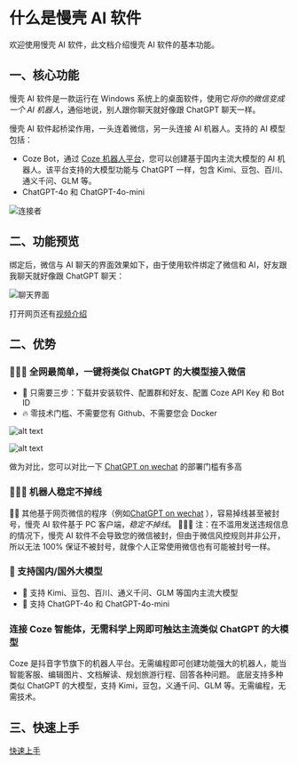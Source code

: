 # 什么是慢壳 AI 软件

欢迎使用慢壳 AI 软件，此文档介绍慢壳 AI 软件的基本功能。

## 一、核心功能

慢壳 AI 软件是一款运行在 Windows 系统上的桌面软件，使用它*将你的微信变成一个 AI 机器人*，通俗地说，别人跟你聊天就好像跟 ChatGPT 聊天一样。

慢壳 AI 软件起桥梁作用，一头连着微信，另一头连接 AI 机器人。支持的 AI 模型包括：

- Coze Bot，通过 [Coze 机器人平台](https://www.coze.cn/)，您可以创建基于国内主流大模型的 AI 机器人。该平台支持的大模型功能与 ChatGPT 一样，包含 Kimi、豆包、百川、通义千问、GLM 等。
- ChatGPT-4o 和 ChatGPT-4o-mini

![连接者](./assets/link.webp)

## 二、功能预览

绑定后，微信与 AI 聊天的界面效果如下，由于使用软件绑定了微信和 AI，好友跟我聊天就好像跟 ChatGPT 聊天：

![聊天界面](./assets/preview.webp)

打开网页还有[视频介绍](https://mp.weixin.qq.com/s?__biz=Mzg5OTg5NTgwMg==&mid=2247483759&idx=1&sn=9cc1959e8ba4f77043bc2d3411e093fc&chksm=c04d19faf73a90ec8712dac72b84d9e2b823b7775760a3eacbae3dbf7b7eef2e859310a9575c&token=2135729166&lang=zh_CN#rd)

## 二、优势

### 🤡🤡🤡 全网最简单，一键将类似 ChatGPT 的大模型接入微信

- 🤡 只需要三步：下载并安装软件、配置群和好友、配置 Coze API Key 和 Bot ID
- 🔥 零技术门槛、不需要您有 Github、不需要您会 Docker

![alt text](./assets/software_1.jpg)

![alt text](./assets/software_2.png)

做为对比，您可以对比一下 [ChatGPT on wechat](https://mp.weixin.qq.com/s?__biz=MzU5MjYwNzA1Mw==&mid=2247485304&idx=1&sn=fb9228b648e6e3c9b8d6c92161ba0852&scene=21#wechat_redirect) 的部署门槛有多高

### 🚀🚀🚀 机器人稳定不掉线

🎃👻 其他基于网页微信的程序（例如[ChatGPT on wechat](https://mp.weixin.qq.com/s?__biz=MzU5MjYwNzA1Mw==&mid=2247485304&idx=1&sn=fb9228b648e6e3c9b8d6c92161ba0852&scene=21#wechat_redirect) ），容易掉线甚至被封号，慢壳 AI 软件基于 PC 客户端，_稳定不掉线_。
🚀🚀🚀 注：在不滥用发送违规信息的情况下，慢壳 AI 软件不会导致您的微信被封，但由于微信风控规则并非公开，所以无法 100% 保证不被封号，就像个人正常使用微信也有可能被封号一样。

### 🤖️ 支持国内/国外大模型

- 🤖️ 支持 Kimi、豆包、百川、通义千问、GLM 等国内主流大模型
- 🤖️ 支持 ChatGPT-4o 和 ChatGPT-4o-mini

### 连接 Coze 智能体，无需科学上网即可触达主流类似 ChatGPT 的大模型

Coze 是抖音字节旗下的机器人平台。无需编程即可创建功能强大的机器人，能当智能客服、编辑图片、文档解读、规划旅游行程、回答各种问题。
底层支持多种类似 ChatGPT 的大模型，支持 Kimi，豆包，义通千问、GLM 等。无需编程，无需技术。

## 三、快速上手

[快速上手](./getting-started)
